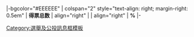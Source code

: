 |-bgcolor="#EEEEEE"
| colspan="2" style="text-align: right; margin-right: 0.5em" | '''得票总数'''
| align="right"            | '''{{{votes}}}'''
| align="right"            | '''{{{percentage}}}%'''
|-<noinclude>
[[Category:選舉及公投訊息框模板]]
</noinclude>